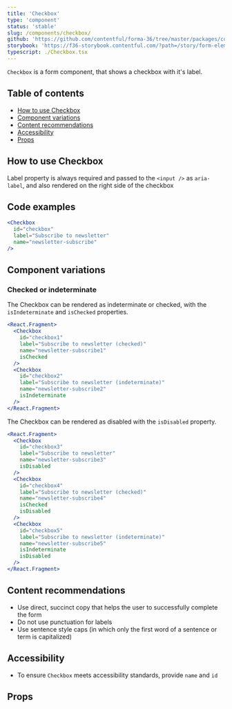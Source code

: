 ```yaml
---
title: 'Checkbox'
type: 'component'
status: 'stable'
slug: /components/checkbox/
github: 'https://github.com/contentful/forma-36/tree/master/packages/components/forms/src/checkbox'
storybook: 'https://f36-storybook.contentful.com/?path=/story/form-elements-checkbox--basic'
typescript: ./Checkbox.tsx
---
```


`Checkbox` is a form component, that shows a checkbox with it's label.

## Table of contents

- [How to use Checkbox](#how-to-use-checkbox)
- [Component variations](#component-variations)
- [Content recommendations](#content-recommendations)
- [Accessibility](#accessibility)
- [Props](#props)

## How to use Checkbox

Label property is always required and passed to the `<input />` as `aria-label`, and also rendered on the right side of the checkbox

## Code examples

```jsx
<Checkbox
  id="checkbox"
  label="Subscribe to newsletter"
  name="newsletter-subscribe"
/>
```

## Component variations

### Checked or indeterminate

The Checkbox can be rendered as indeterminate or checked, with the `isIndeterminate` and `isChecked` properties.

```jsx
<React.Fragment>
  <Checkbox
    id="checkbox1"
    label="Subscribe to newsletter (checked)"
    name="newsletter-subscribe1"
    isChecked
  />
  <Checkbox
    id="checkbox2"
    label="Subscribe to newsletter (indeterminate)"
    name="newsletter-subscribe2"
    isIndeterminate
  />
</React.Fragment>
```

The Checkbox can be rendered as disabled with the `isDisabled` property.

```jsx
<React.Fragment>
  <Checkbox
    id="checkbox3"
    label="Subscribe to newsletter"
    name="newsletter-subscribe3"
    isDisabled
  />
  <Checkbox
    id="checkbox4"
    label="Subscribe to newsletter (checked)"
    name="newsletter-subscribe4"
    isChecked
    isDisabled
  />
  <Checkbox
    id="checkbox5"
    label="Subscribe to newsletter (indeterminate)"
    name="newsletter-subscribe5"
    isIndeterminate
    isDisabled
  />
</React.Fragment>
```

## Content recommendations

- Use direct, succinct copy that helps the user to successfully complete the form
- Do not use punctuation for labels
- Use sentence style caps (in which only the first word of a sentence or term is capitalized)

## Accessibility

- To ensure `Checkbox` meets accessibility standards, provide `name` and `id`

## Props


<Props of="Checkbox" />
